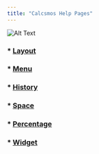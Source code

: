 ```yaml
---
title: "Calcsmos Help Pages"
---
```


![Alt Text](./images/test.png)

### * [Layout](/layout)
### * [Menu](/menu)
### * [History](/history)
### * [Space](/space)
### * [Percentage](/percentage)
### * [Widget](/widget)

